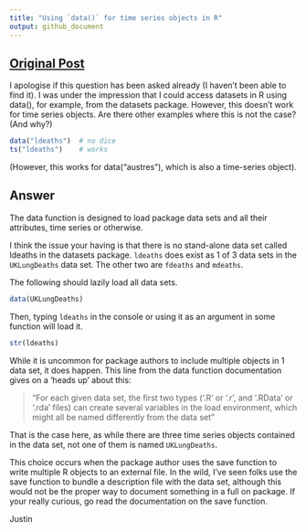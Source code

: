 ```yaml
---
title: "Using `data()` for time series objects in R"
output: github_document
---
```


## [Original Post](https://stackoverflow.com/questions/44736963/using-data-for-time-series-objects-in-r/44738106#44738106)


I apologise if this question has been asked already (I haven't been able to find it). I was under the impression that I could access datasets in R using data(), for example, from the datasets package. However, this doesn't work for time series objects. Are there other examples where this is not the case? (And why?)

```r
data("ldeaths")  # no dice
ts("ldeaths")    # works
```

(However, this works for data("austres"), which is also a time-series object).

## Answer

The data function is designed to load package data sets and all their attributes, time series or otherwise.

I think the issue your having is that there is no stand-alone data set called ldeaths in the datasets package. `ldeaths` does exist as 1 of 3 data sets in the `UKLungDeaths` data set. The other two are `fdeaths` and `mdeaths`.

The following should lazily load all data sets.

```r
data(UKLungDeaths)
```
Then, typing `ldeaths` in the console or using it as an argument in some function will load it.

```r
str(ldeaths)
```

While it is uncommon for package authors to include multiple objects in 1 data set, it does happen. This line from the data function documentation gives on a 'heads up' about this:

> "For each given data set, the first two types (‘.R’ or ‘.r’, and ‘.RData’ or ‘.rda’ files) can create several variables in the load environment, which might all be named differently from the data set"

That is the case here, as while there are three time series objects contained in the data set, not one of them is named `UKLungDeaths`.

This choice occurs when the package author uses the save function to write multiple R objects to an external file. In the wild, I've seen folks use the save function to bundle a description file with the data set, although this would not be the proper way to document something in a full on package. If your really curious, go read the documentation on the save function.

Justin